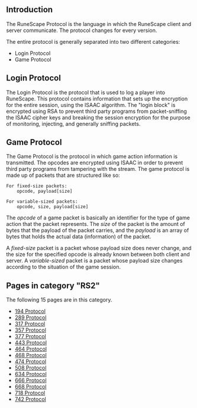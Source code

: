 == Introduction ==

The RuneScape Protocol is the language in which the RuneScape client and server communicate. The protocol changes for every version.

The entire protocol is generally separated into two different categories:

* Login Protocol
* Game Protocol

== Login Protocol ==

The Login Protocol is the protocol that is used to log a player into RuneScape. This protocol contains information that sets up the encryption for the entire session, using the ISAAC algorithm. The "login block" is encrypted using RSA to prevent third party programs from packet-sniffing the ISAAC cipher keys and breaking the session encryption for the purpose of monitoring, injecting, and generally sniffing packets.

== Game Protocol ==

The Game Protocol is the protocol in which game action information is transmitted. The opcodes are encrypted using ISAAC in order to prevent third party programs from tampering with the stream. The game protocol is made up of packets that are structured like so:

<pre>
For fixed-size packets:
	opcode, payload[size]

For variable-sized packets:
	opcode, size, payload[size]
</pre>

The ''opcode'' of a game packet is basically an identifier for the type of game action that the packet represents. The ''size'' of the packet is the amount of bytes that the payload of the packet carries, and the ''payload'' is an array of bytes that holds the actual data (information) of the packet.

A ''fixed-size'' packet is a packet whose payload size does never change, and the size for the specified opcode is already known between both client and server. A ''variable-sized'' packet is a packet whose payload size changes according to the situation of the game session.
<!-- DO NOT EDIT BELOW THIS LINE, OR CHANGE THIS COMMENT, CODE AUTOMATICALLY GENERATED BY category.sh -->
== '''Pages in category "RS2"''' ==
The following 15 pages are in this category.
* [[194 Protocol]]
* [[289 Protocol]]
* [[317 Protocol]]
* [[357 Protocol]]
* [[377 Protocol]]
* [[443 Protocol]]
* [[464 Protocol]]
* [[468 Protocol]]
* [[474 Protocol]]
* [[508 Protocol]]
* [[634 Protocol]]
* [[666 Protocol]]
* [[668 Protocol]]
* [[718 Protocol]]
* [[742 Protocol]]

